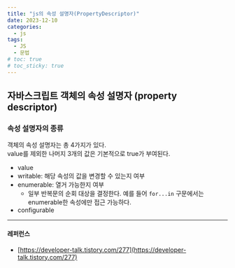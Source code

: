```yaml
---
title: "js의 속성 설명자(PropertyDescriptor)"
date: 2023-12-10
categories:
  - js
tags:
  - JS
  - 문법
# toc: true
# toc_sticky: true
---
```


## 자바스크립트 객체의 속성 설명자 (property descriptor)

### 속성 설명자의 종류

객체의 속성 설명자는 총 4가지가 있다.  
value를 제외한 나머지 3개의 값은 기본적으로 true가 부여된다.

- value
- writable: 해당 속성의 값을 변경할 수 있는지 여부
- enumerable: 열거 가능한지 여부
  - 일부 반복문의 순회 대상을 결정한다. 예를 들어 `for...in` 구문에서는 enumerable한 속성에만 접근 가능하다.
- configurable

---

#### 레퍼런스

- [https://developer-talk.tistory.com/277](https://developer-talk.tistory.com/277)
